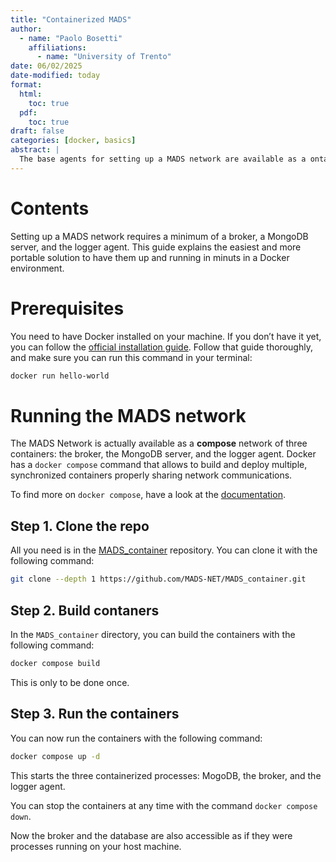 ```yaml
---
title: "Containerized MADS"
author:
  - name: "Paolo Bosetti"
    affiliations: 
      - name: "University of Trento"
date: 06/02/2025
date-modified: today
format: 
  html:
    toc: true
  pdf:
    toc: true
draft: false
categories: [docker, basics]
abstract: |
  The base agents for setting up a MADS network are available as a ontainerized environment.
---
```


# Contents

Setting up a MADS network requires a minimum of a broker, a MongoDB server, and the logger agent. This guide explains the easiest and more portable solution to have them up and running in minuts in a Docker environment.

# Prerequisites

You need to have Docker installed on your machine. If you don't have it yet, you can follow the [official installation guide](https://docs.docker.com/get-docker/). Follow that guide thoroughly, and make sure you can run this command in your terminal:

```sh
docker run hello-world
```

# Running the MADS network

The MADS Network is actually available as a **compose** network of three containers: the broker, the MongoDB server, and the logger agent. Docker has a `docker compose` command that allows to build and deploy multiple, synchronized containers properly sharing network communications.

To find more on `docker compose`, have a look at the [documentation](https://docs.docker.com/compose/).

## Step 1. Clone the repo

All you need is in the [MADS_container](https://github.com/MADS-NET/MADS_container) repository. You can clone it with the following command:

```sh
git clone --depth 1 https://github.com/MADS-NET/MADS_container.git
```

## Step 2. Build contaners

In the `MADS_container` directory, you can build the containers with the following command:

```sh
docker compose build
```

::: callout-note
This is only to be done once.
:::

## Step 3. Run the containers

You can now run the containers with the following command:

```sh
docker compose up -d
```

This starts the three containerized processes: MogoDB, the broker, and the logger agent.

::: callout-note
You can stop the containers at any time with the command `docker compose down`.
:::

Now the broker and the database are also accessible as if they were processes running on your host machine.